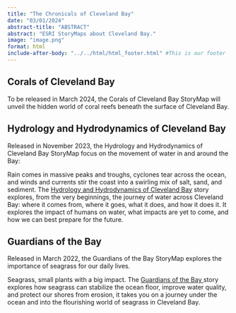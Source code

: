 ```yaml
---
title: "The Chronicals of Cleveland Bay"
date: "03/01/2024"
abstract-title: "ABSTRACT"
abstract: "ESRI StoryMaps about Cleveland Bay."
image: "image.png"
format: html
include-after-body: "../../html/html_footer.html" #This is our footer
---
```


::: {.callout-tip}
## Corals of Cleveland Bay
To be released in March 2024, the Corals of Cleveland Bay StoryMap will unveil the hidden world of coral reefs beneath the surface of Cleveland Bay.
:::



::: {.callout-tip}
## Hydrology and Hydrodynamics of Cleveland Bay

Released in November 2023, the Hydrology and Hydrodynamics of Cleveland Bay StoryMap focus on the movement of water in and around the Bay:

Rain comes in massive peaks and troughs, cyclones tear across the ocean, and winds and currents stir the coast into a swirling mix of salt, sand, and sediment. The <a href="https://storymaps.arcgis.com/stories/40fb1343dd8f4a8f9edc3b51e2346943" class="main-links"> Hydrology and Hydrodynamics of Cleveland Bay</a> story explores, from the very beginnings, the journey of water across Cleveland Bay: where it comes from, where it goes, what it does, and how it does it. It explores the impact of humans on water, what impacts are yet to come, and how we can best prepare for the future.
:::



::: {.callout-tip}
## Guardians of the Bay

Released in March 2022, the Guardians of the Bay StoryMap explores the importance of seagrass for our daily lives.

Seagrass, small plants with a big impact. The <a href="https://storymaps.arcgis.com/stories/1955ed7dd4c440639bb34f8a430aa054" class="main-links"> Guardians of the Bay </a> story explores how seagrass can stabilize the ocean floor, improve water quality, and protect our shores from erosion, it takes you on a journey under the ocean and into the flourishing world of seagrass in Cleveland Bay. 
:::


